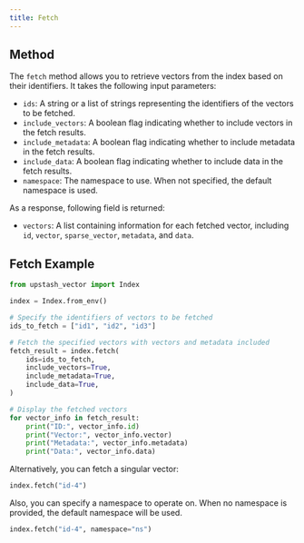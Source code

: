 ```yaml
---
title: Fetch
---
```


## Method

The `fetch` method allows you to retrieve vectors from the index based on their identifiers. It takes the following input parameters:

- `ids`: A string or a list of strings representing the identifiers of the vectors to be fetched.
- `include_vectors`: A boolean flag indicating whether to include vectors in the fetch results.
- `include_metadata`: A boolean flag indicating whether to include metadata in the fetch results.
- `include_data`: A boolean flag indicating whether to include data in the fetch results.
- `namespace`: The namespace to use. When not specified, the default namespace is used.

As a response, following field is returned:

- `vectors`: A list containing information for each fetched vector, including `id`, `vector`, `sparse_vector`, `metadata`, and `data`.

## Fetch Example

```python
from upstash_vector import Index

index = Index.from_env()

# Specify the identifiers of vectors to be fetched
ids_to_fetch = ["id1", "id2", "id3"]

# Fetch the specified vectors with vectors and metadata included
fetch_result = index.fetch(
    ids=ids_to_fetch,
    include_vectors=True,
    include_metadata=True,
    include_data=True,
)

# Display the fetched vectors
for vector_info in fetch_result:
    print("ID:", vector_info.id)
    print("Vector:", vector_info.vector)
    print("Metadata:", vector_info.metadata)
    print("Data:", vector_info.data)
```

Alternatively, you can fetch a singular vector:

```python
index.fetch("id-4")
```

Also, you can specify a namespace to operate on. When no namespace
is provided, the default namespace will be used.

```python
index.fetch("id-4", namespace="ns")
```
